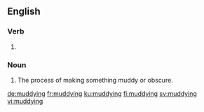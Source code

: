 ==English==

===Verb===
{{head|en|present participle}}

# {{present participle of|muddy|lang=en|nocat=1}}

===Noun===
{{en-noun}}

# The process of making something muddy or obscure.

[[de:muddying]]
[[fr:muddying]]
[[ku:muddying]]
[[fi:muddying]]
[[sv:muddying]]
[[vi:muddying]]